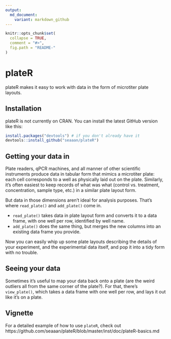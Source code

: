 ```yaml
---
output:
  md_document:
    variant: markdown_github
---
```


<!-- README.md is generated from README.Rmd. Please edit that file -->

```r
knitr::opts_chunk$set(
  collapse = TRUE,
  comment = "#>",
  fig.path = "README-"
)
```

# plateR

plateR makes it easy to work with data in the form of microtiter plate layouts. 

## Installation

plateR is not currently on CRAN. You can install the latest GitHub version like this:

```r
install.packages("devtools") # if you don't already have it
devtools::install_github("seaaan/plateR")
```

## Getting your data in

Plate readers, qPCR machines, and all manner of other scientific instruments produce data in tabular form that mimics a microtiter plate: each cell corresponds to a well as physically laid out on the plate. Similarly, it's often easiest to keep records of what was what (control vs. treatment, concentration, sample type, etc.) in a similar plate layout form. 

But data in those dimensions aren't ideal for analysis purposes. That's where `read_plate()` and `add_plate()` come in. 

* `read_plate()` takes data in plate layout form and converts it to a data frame, with one well per row, identified by well name.
* `add_plate()` does the same thing, but merges the new columns into an existing data frame you provide. 

Now you can easily whip up some plate layouts describing the details of your experiment, and the experimental data itself, and pop it into a tidy form with no trouble. 

## Seeing your data

Sometimes it's useful to map your data back onto a plate (are the weird outliers all from the same corner of the plate?). For that, there's `view_plate()`, which takes a data frame with one well per row, and lays it out like it's on a plate. 

## Vignette

For a detailed example of how to use `plateR`, check out https://github.com/seaaan/plateR/blob/master/inst/doc/plateR-basics.md